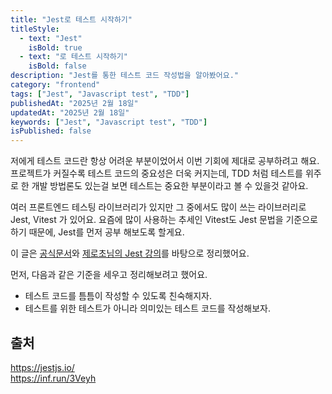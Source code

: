 ```yaml
---
title: "Jest로 테스트 시작하기"
titleStyle:
  - text: "Jest"
    isBold: true
  - text: "로 테스트 시작하기"
    isBold: false
description: "Jest를 통한 테스트 코드 작성법을 알아봤어요."
category: "frontend"
tags: ["Jest", "Javascript test", "TDD"]
publishedAt: "2025년 2월 18일"
updatedAt: "2025년 2월 18일"
keywords: ["Jest", "Javascript test", "TDD"]
isPublished: false
---
```


저에게 테스트 코드란 항상 어려운 부분이었어서 이번 기회에 제대로 공부하려고 해요.
프로젝트가 커질수록 테스트 코드의 중요성은 더욱 커지는데, TDD 처럼 테스트를 위주로 한 개발 방법론도 있는걸 보면 테스트는 중요한 부분이라고 볼 수 있을것 같아요.

여러 프론트엔드 테스팅 라이브러리가 있지만 그 중에서도 많이 쓰는 라이브러리로 Jest, Vitest 가 있어요.
요즘에 많이 사용하는 추세인 Vitest도 Jest 문법을 기준으로 하기 때문에, Jest를 먼저 공부 해보도록 할게요.

이 글은 [공식문서](https://jestjs.io/)와 [제로초님의 Jest 강의](https://inf.run/3Veyh)를 바탕으로 정리했어요.

먼저, 다음과 같은 기준을 세우고 정리해보려고 했어요.

- 테스트 코드를 틈틈이 작성할 수 있도록 친숙해지자.
- 테스트를 위한 테스트가 아니라 의미있는 테스트 코드를 작성해보자.

##

## 출처

https://jestjs.io/  
https://inf.run/3Veyh
